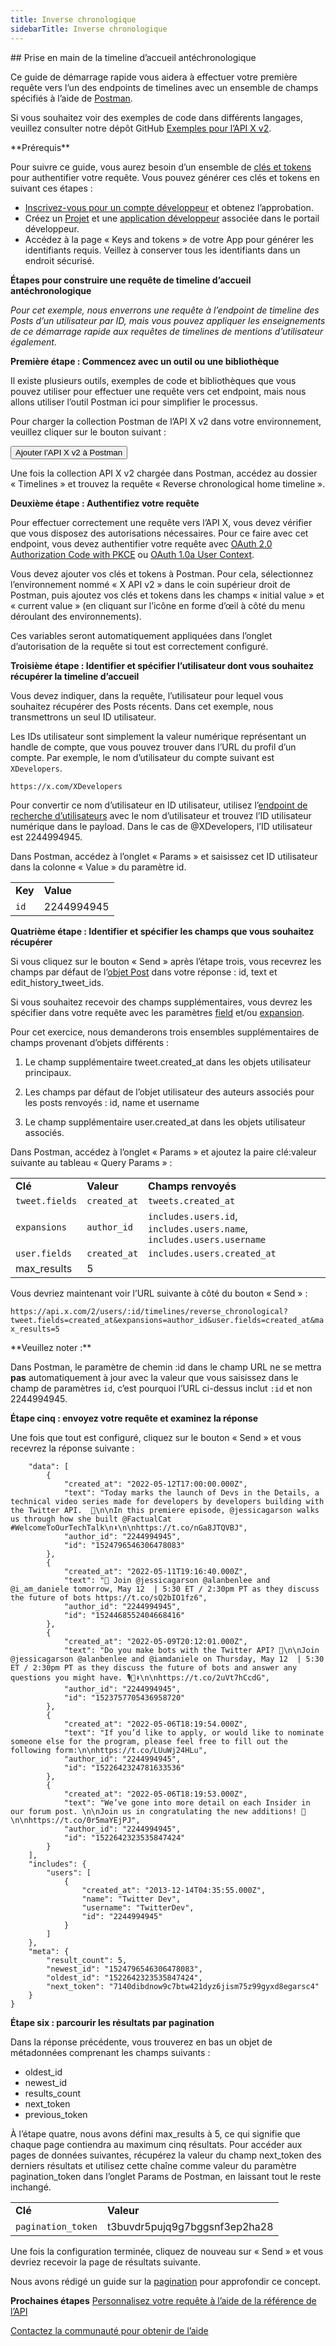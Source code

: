 ```yaml
---
title: Inverse chronologique
sidebarTitle: Inverse chronologique
---
```



<div id="getting-started-with-reverse-chronological-home-timeline">
  ## Prise en main de la timeline d’accueil antéchronologique
</div>

Ce guide de démarrage rapide vous aidera à effectuer votre première requête vers l’un des endpoints de timelines avec un ensemble de champs spécifiés à l’aide de [Postman](/fr/tutorials/postman-getting-started).

Si vous souhaitez voir des exemples de code dans différents langages, veuillez consulter notre dépôt GitHub [Exemples pour l’API X v2](https://github.com/xdevplatform/Twitter-API-v2-sample-code).

<Note>
  **Prérequis**

  Pour suivre ce guide, vous aurez besoin d’un ensemble de [clés et tokens](/fr/resources/fundamentals/authentication) pour authentifier votre requête. Vous pouvez générer ces clés et tokens en suivant ces étapes :

  - [Inscrivez-vous pour un compte développeur](https://developer.x.com/en/apply-for-access) et obtenez l’approbation.
  - Créez un [Projet](/fr/resources/fundamentals/projects) et une [application développeur](/fr/resources/fundamentals/developer-apps) associée dans le portail développeur.
  - Accédez à la page « Keys and tokens » de votre App pour générer les identifiants requis. Veillez à conserver tous les identifiants dans un endroit sécurisé.
</Note>

**Étapes pour construire une requête de timeline d’accueil antéchronologique**

_Pour cet exemple, nous enverrons une requête à l’endpoint de timeline des Posts d’un utilisateur par ID, mais vous pouvez appliquer les enseignements de ce démarrage rapide aux requêtes de timelines de mentions d’utilisateur également._

**Première étape : Commencez avec un outil ou une bibliothèque**

Il existe plusieurs outils, exemples de code et bibliothèques que vous pouvez utiliser pour effectuer une requête vers cet endpoint, mais nous allons utiliser l’outil Postman ici pour simplifier le processus.

Pour charger la collection Postman de l’API X v2 dans votre environnement, veuillez cliquer sur le bouton suivant :

<Button href="https://app.getpostman.com/run-collection/9956214-784efcda-ed4c-4491-a4c0-a26470a67400">
  Ajouter l’API X v2 à Postman
</Button>

Une fois la collection API X v2 chargée dans Postman, accédez au dossier « Timelines » et trouvez la requête « Reverse chronological home timeline ».

**Deuxième étape : Authentifiez votre requête**

Pour effectuer correctement une requête vers l’API X, vous devez vérifier que vous disposez des autorisations nécessaires. Pour ce faire avec cet endpoint, vous devez authentifier votre requête avec [OAuth 2.0 Authorization Code with PKCE](/fr/resources/fundamentals/authentication#oauth-2-0-authorization-code-flow-with-pkce-3) ou [OAuth 1.0a User Context](/fr/resources/fundamentals/authentication).

Vous devez ajouter vos clés et tokens à Postman. Pour cela, sélectionnez l’environnement nommé « X API v2 » dans le coin supérieur droit de Postman, puis ajoutez vos clés et tokens dans les champs « initial value » et « current value » (en cliquant sur l’icône en forme d’œil à côté du menu déroulant des environnements).

Ces variables seront automatiquement appliquées dans l’onglet d’autorisation de la requête si tout est correctement configuré.

**Troisième étape : Identifier et spécifier l’utilisateur dont vous souhaitez récupérer la timeline d’accueil**

Vous devez indiquer, dans la requête, l’utilisateur pour lequel vous souhaitez récupérer des Posts récents. Dans cet exemple, nous transmettrons un seul ID utilisateur.

Les IDs utilisateur sont simplement la valeur numérique représentant un handle de compte, que vous pouvez trouver dans l’URL du profil d’un compte. Par exemple, le nom d’utilisateur du compte suivant est `XDevelopers`.

`https://x.com/XDevelopers`

Pour convertir ce nom d’utilisateur en ID utilisateur, utilisez l’[endpoint de recherche d’utilisateurs](/fr/x-api/users/lookup/introduction) avec le nom d’utilisateur et trouvez l’ID utilisateur numérique dans le payload. Dans le cas de @XDevelopers, l’ID utilisateur est 2244994945.

Dans Postman, accédez à l’onglet « Params » et saisissez cet ID utilisateur dans la colonne « Value » du paramètre id.

|     |     |
| :--- | :--- |
| **Key** | **Value** |
| `id` | 2244994945 |

**Quatrième étape : Identifier et spécifier les champs que vous souhaitez récupérer**

Si vous cliquez sur le bouton « Send » après l’étape trois, vous recevrez les champs par défaut de l’[objet Post](/fr/x-api/fundamentals/data-dictionary#tweet) dans votre réponse : id, text et edit\_history\_tweet\_ids.

Si vous souhaitez recevoir des champs supplémentaires, vous devrez les spécifier dans votre requête avec les paramètres [field](/fr/x-api/fundamentals/fields) et/ou [expansion](/fr/x-api/fundamentals/expansions).

Pour cet exercice, nous demanderons trois ensembles supplémentaires de champs provenant d’objets différents :

1. Le champ supplémentaire tweet.created\_at dans les objets utilisateur principaux.

2. Les champs par défaut de l’objet utilisateur des auteurs associés pour les posts renvoyés : id, name et username

3. Le champ supplémentaire user.created\_at dans les objets utilisateur associés.
    

Dans Postman, accédez à l’onglet « Params » et ajoutez la paire clé:valeur suivante au tableau « Query Params » :

|     |     |     |
| :--- | :--- | :--- |
| **Clé** | **Valeur** | **Champs renvoyés** |
| `tweet.fields` | `created_at` | `tweets.created_at` |
| `expansions` | `author_id` | `includes.users.id`, `includes.users.name`, `includes.users.username` |
| `user.fields` | `created_at` | `includes.users.created_at` |
| max\_results | 5   |     |

Vous devriez maintenant voir l’URL suivante à côté du bouton « Send » :

`https://api.x.com/2/users/:id/timelines/reverse_chronological?tweet.fields=created_at&expansions=author_id&user.fields=created_at&max_results=5`

<Info>
  **Veuillez noter :**

  Dans Postman, le paramètre de chemin :id dans le champ URL ne se mettra **pas** automatiquement à jour avec la valeur que vous saisissez dans le champ de paramètres `id`, c’est pourquoi l’URL ci-dessus inclut `:id` et non 2244994945.
</Info>

**Étape cinq : envoyez votre requête et examinez la réponse**

Une fois que tout est configuré, cliquez sur le bouton « Send » et vous recevrez la réponse suivante :

```{
	"data": [
		{
			"created_at": "2022-05-12T17:00:00.000Z",
			"text": "Today marks the launch of Devs in the Details, a technical video series made for developers by developers building with the Twitter API.  🚀\n\nIn this premiere episode, @jessicagarson walks us through how she built @FactualCat #WelcomeToOurTechTalk\n⬇️\n\nhttps://t.co/nGa8JTQVBJ",
			"author_id": "2244994945",
			"id": "1524796546306478083"
		},
		{
			"created_at": "2022-05-11T19:16:40.000Z",
			"text": "📢 Join @jessicagarson @alanbenlee and @i_am_daniele tomorrow, May 12  | 5:30 ET / 2:30pm PT as they discuss the future of bots https://t.co/sQ2bIO1fz6",
			"author_id": "2244994945",
			"id": "1524468552404668416"
		},
		{
			"created_at": "2022-05-09T20:12:01.000Z",
			"text": "Do you make bots with the Twitter API? 🤖\n\nJoin @jessicagarson @alanbenlee and @iamdaniele on Thursday, May 12  | 5:30 ET / 2:30pm PT as they discuss the future of bots and answer any questions you might have. 🎙📆⬇️\n\nhttps://t.co/2uVt7hCcdG",
			"author_id": "2244994945",
			"id": "1523757705436958720"
		},
		{
			"created_at": "2022-05-06T18:19:54.000Z",
			"text": "If you’d like to apply, or would like to nominate someone else for the program, please feel free to fill out the following form:\n\nhttps://t.co/LUuWj24HLu",
			"author_id": "2244994945",
			"id": "1522642324781633536"
		},
		{
			"created_at": "2022-05-06T18:19:53.000Z",
			"text": "We’ve gone into more detail on each Insider in our forum post. \n\nJoin us in congratulating the new additions! 🥳\n\nhttps://t.co/0r5maYEjPJ",
			"author_id": "2244994945",
			"id": "1522642323535847424"
		}
	],
	"includes": {
		"users": [
			{
				"created_at": "2013-12-14T04:35:55.000Z",
				"name": "Twitter Dev",
				"username": "TwitterDev",
				"id": "2244994945"
			}
		]
	},
	"meta": {
		"result_count": 5,
		"newest_id": "1524796546306478083",
		"oldest_id": "1522642323535847424",
		"next_token": "7140dibdnow9c7btw421dyz6jism75z99gyxd8egarsc4"
	}
}
```

**Étape six : parcourir les résultats par pagination**

Dans la réponse précédente, vous trouverez en bas un objet de métadonnées comprenant les champs suivants :

- oldest\_id
- newest\_id
- results\_count
- next\_token
- previous\_token

À l’étape quatre, nous avons défini max\_results à 5, ce qui signifie que chaque page contiendra au maximum cinq résultats. Pour accéder aux pages de données suivantes, récupérez la valeur du champ next\_token des derniers résultats et utilisez cette chaîne comme valeur du paramètre pagination\_token dans l’onglet Params de Postman, en laissant tout le reste inchangé.

|     |     |
| :--- | :--- |
| **Clé** | **Valeur** |
| `pagination_token` | t3buvdr5pujq9g7bggsnf3ep2ha28 |

Une fois la configuration terminée, cliquez de nouveau sur « Send » et vous devriez recevoir la page de résultats suivante.

Nous avons rédigé un guide sur la [pagination](/fr/x-api/fundamentals/pagination) pour approfondir ce concept. 

**Prochaines étapes**
[Personnalisez votre requête à l’aide de la référence de l’API](/fr/x-api/posts/timelines#api-reference-index)

[Contactez la communauté pour obtenir de l’aide](https://devcommunity.x.com "Contactez la communauté pour obtenir de l’aide")